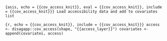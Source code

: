 ```{asis, echo = {{cov_access_knit}}, eval = {{cov_access_knit}}, include = {{cov_access_knit}}}
Load accessibility data and add to covariates list
```

```{r, echo = {{cov_access_knit}}, include = {{cov_access_knit}}}
access <- disagapp::cov_access(shape, "{{access_layer}}")
covariates <- append(covariates, access)
```
